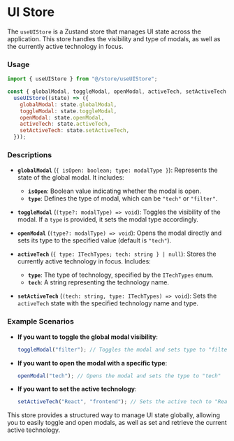 
<Meta title="Homepage/Store/UI Store" />

# UI Store

The `useUIStore` is a Zustand store that manages UI state across the application. This store handles the visibility and type of modals, as well as the currently active technology in focus.

### Usage

```js
import { useUIStore } from "@/store/useUIStore";

const { globalModal, toggleModal, openModal, activeTech, setActiveTech } =
  useUIStore((state) => ({
    globalModal: state.globalModal,
    toggleModal: state.toggleModal,
    openModal: state.openModal,
    activeTech: state.activeTech,
    setActiveTech: state.setActiveTech,
  }));
```

### Descriptions

- **`globalModal`** (`{ isOpen: boolean; type: modalType }`): Represents the state of the global modal. It includes:
  - **`isOpen`**: Boolean value indicating whether the modal is open.
  - **`type`**: Defines the type of modal, which can be `"tech"` or `"filter"`.
- **`toggleModal`** (`(type?: modalType) => void`): Toggles the visibility of the modal. If a `type` is provided, it sets the modal type accordingly.

- **`openModal`** (`(type?: modalType) => void`): Opens the modal directly and sets its type to the specified value (default is `"tech"`).

- **`activeTech`** (`{ type: ITechTypes; tech: string } | null`): Stores the currently active technology in focus. Includes:

  - **`type`**: The type of technology, specified by the `ITechTypes` enum.
  - **`tech`**: A string representing the technology name.

- **`setActiveTech`** (`(tech: string, type: ITechTypes) => void`): Sets the `activeTech` state with the specified technology name and type.

### Example Scenarios

- **If you want to toggle the global modal visibility**:

  ```js
  toggleModal("filter"); // Toggles the modal and sets type to "filter"
  ```

- **If you want to open the modal with a specific type**:

  ```js
  openModal("tech"); // Opens the modal and sets the type to "tech"
  ```

- **If you want to set the active technology**:

  ```js
  setActiveTech("React", "frontend"); // Sets the active tech to "React" with type "frontend"
  ```

This store provides a structured way to manage UI state globally, allowing you to easily toggle and open modals, as well as set and retrieve the current active technology.
